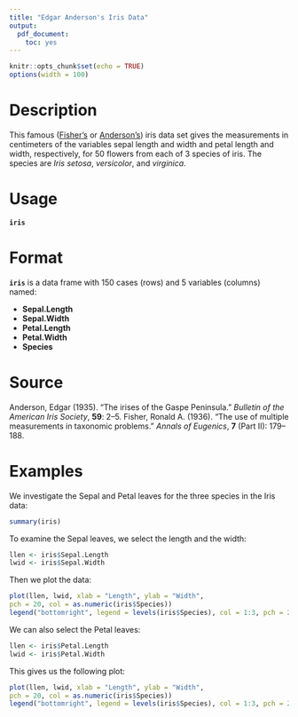 ---
title: "Edgar Anderson's Iris Data"
output:
  pdf_document:
    toc: yes
---

```{r setup, include=FALSE}
knitr::opts_chunk$set(echo = TRUE)
options(width = 100)
```


# Description

This famous ([Fisher’s](https://en.wikipedia.org/wiki/Ronald_Fisher) or [Anderson’s](https://en.wikipedia.org/wiki/Edgar_Anderson)) iris data set gives the measurements in centimeters of the variables
sepal length and width and petal length and width, respectively, for 50 flowers from each of 3 species of iris.
The species are *Iris setosa*, *versicolor*, and *virginica*.

# Usage

**`iris`**

# Format

**`iris`** is a data frame with 150 cases (rows) and 5 variables (columns) named:

* **Sepal.Length**
* **Sepal.Width**
* **Petal.Length**
* **Petal.Width**
* **Species**

# Source

Anderson, Edgar (1935). “The irises of the Gaspe Peninsula.” *Bulletin of the American Iris Society*, **59**:
2–5.
Fisher, Ronald A. (1936). “The use of multiple measurements in taxonomic problems.” *Annals of Eugenics*,
**7** (Part II): 179–188.

# Examples

We investigate the Sepal and Petal leaves for the three species in the Iris data:

```{r iris1}
summary(iris)
```

To examine the Sepal leaves, we select the length and the width:

```{r iris2}
llen <- iris$Sepal.Length
lwid <- iris$Sepal.Width
```

Then we plot the data:

```{r iris3}
plot(llen, lwid, xlab = "Length", ylab = "Width",
pch = 20, col = as.numeric(iris$Species))
legend("bottomright", legend = levels(iris$Species), col = 1:3, pch = 20)

```

We can also select the Petal leaves:

```{r iris4}
llen <- iris$Petal.Length
lwid <- iris$Petal.Width
```

This gives us the following plot:

```{r iris5, echo = F}
plot(llen, lwid, xlab = "Length", ylab = "Width",
pch = 20, col = as.numeric(iris$Species))
legend("bottomright", legend = levels(iris$Species), col = 1:3, pch = 20)

```

